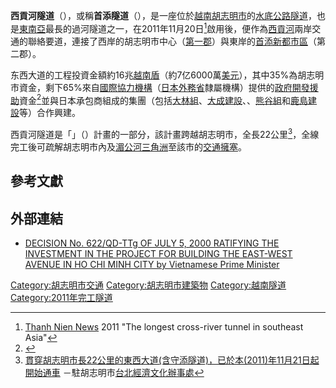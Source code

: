 {{Infobox tunnel
|name=西貢河隧道<br>{{lang|vi|Đường hầm sông Sài Gòn}}
|image= Thu Thiem Tunnel.jpg
|caption=
|lanes=雙向[[車道|6線]]（4線汽車、2線機車）<ref name="台北">[http://tecohcm.org.vn/business-news-detail/6/1915 連接第2郡與平政縣的胡志明市全程東西大道(含守添隧道)，自本(2011)年11月20日起正式通車] {{Wayback|url=http://tecohcm.org.vn/business-news-detail/6/1915 |date=20160305035653 }}－駐胡志明市[[台北經濟文化辦事處|台北經濟文化辦事處]]</ref>
|location={{VIE}}[[胡志明市|胡志明市]][[西貢河|西貢河]]
|coordinates={{Coord|10|46|10|N|106|42|28|E|name=西貢河隧道}}
|length={{convert|1,490|m|ft|0|link=on}}
|width={{convert|33|m|ft|0|link=on}}
|main_contractor=
|height={{convert|8.9|m|ft|0|link=on}}
|below= 
|toll=有
|traffic= 
|startwork=2004年
|open=2011年11月20日
}}

'''西貢河隧道'''（{{vie|hn=塘窨瀧柴棍|qn=Đường hầm sông Sài Gòn}}），或稱'''首添隧道'''（{{vie|hn=窨首添|qn=Hầm Thủ Thiêm}}），是一座位於[[越南|越南]][[胡志明市|胡志明市]]的[[海底隧道|水底公路隧道]]，也是[[東南亞|東南亞]]最長的過河隧道之一，在2011年11月20日<ref>[http://www.thanhniennews.com/2010/pages/20111120-vietnam-opens-first-undewater-tunnel.aspx Thanh Nien News] {{Wayback|url=http://www.thanhniennews.com/2010/pages/20111120-vietnam-opens-first-undewater-tunnel.aspx |date=20131022114242 }} 2011 "The longest cross-river tunnel in southeast Asia"</ref>啟用後，便作為[[西貢河|西貢河]]兩岸交通的聯絡要道，連接了西岸的胡志明市中心（[[胡志明市第一郡|第一郡]]）與東岸的[[首添新都市區|首添新都市區]]（第二郡）。

东西大道的工程投資金額約16兆[[越南盾|越南盾]]（約7亿6000萬[[美元|美元]]），其中35%為胡志明市資金，剩下65%來自[[國際協力機構|國際協力機構]]（[[日本|日本]][[日本外務省|外務省]]隸屬機構）提供的[[政府開發援助|政府開發援助]]資金<ref>{{Cite web |url=http://cn.vietnamplus.vn/Home/%E4%B8%9C%E5%8D%97%E4%BA%9A%E6%9C%80%E7%8E%B0%E4%BB%A3%E8%B7%A8%E6%B2%B3%E9%9A%A7%E9%81%93%E8%83%A1%E5%B8%82%E5%AE%88%E6%B7%BB%E9%9A%A7%E9%81%93%E6%AD%A3%E5%BC%8F%E9%80%9A%E8%BD%A6/201111/14999.vnplus |title=东南亚最现代跨河隧道—胡市守添隧道正式通车 -- Vietnam+ (VietnamPlus) --- 20/11/2011 |access-date=2013-04-30 |archive-url=https://web.archive.org/web/20111227100700/http://cn.vietnamplus.vn/Home/%E4%B8%9C%E5%8D%97%E4%BA%9A%E6%9C%80%E7%8E%B0%E4%BB%A3%E8%B7%A8%E6%B2%B3%E9%9A%A7%E9%81%93%E8%83%A1%E5%B8%82%E5%AE%88%E6%B7%BB%E9%9A%A7%E9%81%93%E6%AD%A3%E5%BC%8F%E9%80%9A%E8%BD%A6/201111/14999.vnplus |archive-date=2011-12-27 |dead-url=yes }}</ref>並與日本承包商組成的集團（包括[[大林組|大林組]]、[[大成建設|大成建設]]、{{Link-ja|TOA股份有限公司|TOA (企業)}}、[[熊谷組|熊谷組]]和[[鹿島建設|鹿島建設]]等）合作興建。

西貢河隧道是「{{Link-vi|胡志明市東西大道|Đại lộ Đông-Tây|東西大道}}」（{{vie|hn=大路東－西|qn=Đại Lộ Đông - Tây}}）計畫的一部分，該計畫跨越胡志明市，全長22公里<ref>[http://tecohcm.org.vn/business-news-detail/6/1982 貫穿胡志明市長22公里的東西大道(含守添隧道)，已於本(2011)年11月21日起開始通車] {{Wayback|url=http://tecohcm.org.vn/business-news-detail/6/1982 |date=20140819084854 }}－駐胡志明市[[台北經濟文化辦事處|台北經濟文化辦事處]]</ref>，全線完工後可疏解胡志明市內及[[湄公河三角洲|湄公河三角洲]]至該市的[[交通擁塞|交通擁塞]]。

==參考文獻==
{{reflist}}

==外部連結==
*[https://web.archive.org/web/20110723154907/http://laws.dongnai.gov.vn/1991_to_2000/2000/200007/200007050005_en/lawdocument_view DECISION No. 622/QD-TTg OF JULY 5, 2000 RATIFYING THE INVESTMENT IN THE PROJECT FOR BUILDING THE EAST-WEST AVENUE IN HO CHI MINH CITY by Vietnamese Prime Minister]

{{coord|10|00|N|106|00|E|type:landmark_source:kolossus-viwiki|display=title}}

[[Category:胡志明市交通|Category:胡志明市交通]]
[[Category:胡志明市建築物|Category:胡志明市建築物]]
[[Category:越南隧道|Category:越南隧道]]
[[Category:2011年完工隧道|Category:2011年完工隧道]]